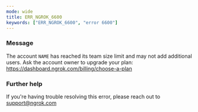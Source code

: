 ```yaml
---
mode: wide
title: ERR_NGROK_6600
keywords: ["ERR_NGROK_6600", "error 6600"]
---
```



### Message

The account `NAME` has reached its team size limit and may not add additional users.
Ask the account owner to upgrade your plan: https://dashboard.ngrok.com/billing/choose-a-plan

<ErrorDetails />

### Further help

If you're having trouble resolving this error, please reach out to [support@ngrok.com](mailto:support@ngrok.com?subject=Help%20with%20ERR_NGROK_6600)
